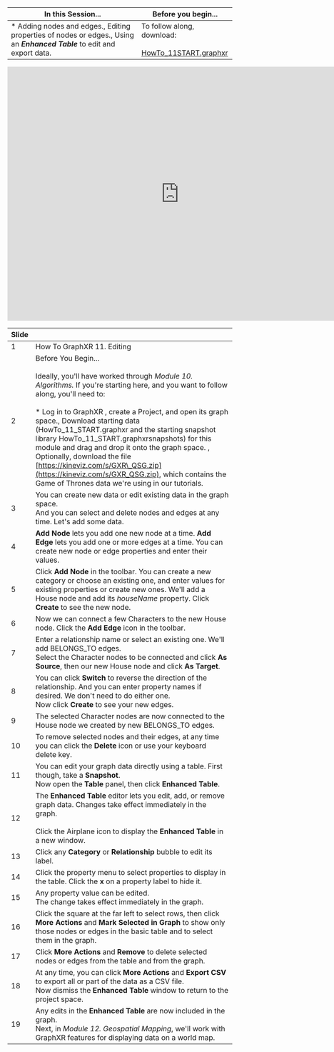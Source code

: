 | In this Session... | Before you begin... |
| --- | --- |
| *   Adding nodes and edges., Editing properties of nodes or edges., Using an _**Enhanced Table**_ to edit and export data. | To follow along, download:<br/><br/>[HowTo\_11START.graphxr](/HowTo_11START.graphxr) |

<iframe src="https://docs.google.com/presentation/d/e/2PACX-1vRlN1_EM6aNNptW3yduf2gk7hG7D6oge3rZfU4d3p6kjj-HRAGXd82C6GcP7IJxB3cvslmf9HDng99N/embed?start=false&loop=false&delayms=60000" frameborder="0" width="768" height="569" allowfullscreen="true" mozallowfullscreen="true" webkitallowfullscreen="true"></iframe>

| **Slide** |     |
| --- | --- |
| 1   | How To GraphXR 11. Editing |
| 2   | Before You Begin...<br/><br/>Ideally, you'll have worked through _Module 10. Algorithms._ If you're starting here, and you want to follow along, you'll need to:<br/><br/>*   Log in to GraphXR , create a Project, and open its graph space., Download starting data (HowTo\_11\_START.graphxr and the starting snapshot library HowTo\_11\_START.graphxrsnapshots) for this module and drag and drop it onto the graph space.  , Optionally, download the file  [https://kineviz.com/s/GXR\_QSG.zip](https://kineviz.com/s/GXR_QSG.zip), which contains the Game of Thrones data we're using in our tutorials. |
| 3   | You can create new data or edit existing data in the graph space.  <br/>And you can select and delete nodes and edges at any time.  Let's add some data. |
| 4   | **Add Node** lets you add one new node at a time. **Add Edge** lets you add one or more edges at a time. You can create new node or edge properties and enter their values. |
| 5   | Click **Add Node** in the toolbar. You can create a new category or choose an existing one, and enter values for existing properties or create new ones. We'll add a House node and add its _houseName_ property. Click **Create** to see the new node. |
| 6   | Now we can connect a few Characters to the new House node. Click the **Add Edge** icon in the toolbar. |
| 7   | Enter a relationship name or select an existing one. We'll add BELONGS\_TO edges.  <br/>Select the Character nodes to be connected and click **As Source**, then our new House node and click **As Target**. |
| 8   | You can click **Switch** to reverse the direction of the relationship. And you can enter property names if desired. We don't need to do either one.  <br/>Now click **Create** to see your new edges. |
| 9   | The selected Character nodes are now connected to the House node we created by new BELONGS\_TO edges. |
| 10  | To remove selected nodes and their edges, at any time you can click the **Delete** icon or use your keyboard delete key. |
| 11  | You can edit your graph data directly using a table. First though, take a **Snapshot**.  <br/>Now open the **Table** panel, then click **Enhanced Table**. |
| 12  | The **Enhanced Table** editor lets you edit, add, or remove graph data. Changes take effect immediately in the graph.<br/><br/>Click the Airplane icon to display the **Enhanced Table** in a new window. |
| 13  | Click any **Category** or **Relationship** bubble to edit its label. |
| 14  | Click the property menu to select properties to display in the table. Click the **x** on a property label to hide it. |
| 15  | Any property value can be edited.  <br/>The change takes effect immediately in the graph. |
| 16  | Click the square at the far left to select rows, then click **More Actions** and **Mark Selected in Graph** to show only those nodes or edges in the basic table and to select them in the graph. |
| 17  | Click **More Actions** and **Remove** to delete selected nodes or edges from the table and from the graph. |
| 18  | At any time, you can click **More Actions** and **Export CSV** to export all or part of the data as a CSV file.  <br/>Now dismiss the **Enhanced Table** window to return to the project space. |
| 19  | Any edits in the **Enhanced Table** are now included in the graph.  <br/>Next, in _Module 12. Geospatial Mapping_, we'll work with GraphXR features for displaying data on a world map. |